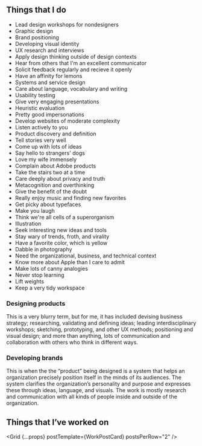 

## Things that I do


<WidthBleeder>
<TagRiver>



- Lead design workshops for nondesigners
- Graphic design
- Brand positioning
- Developing visual identity
- UX research and interviews
- Apply design thinking outside of design contexts
- Hear from others that I'm an excellent communicator
- Solicit feedback regularly and recieve it openly
- Have an affinity for lemons
- Systems and service design
- Care about language, vocabulary and writing
- Usability testing
- Give very engaging presentations
- Heuristic evaluation
- Pretty good impersonations
- Develop websites of moderate complexity
- Listen actively to you
- Product discovery and definition
- Tell stories very well
- Come up with lots of ideas
- Say hello to strangers' dogs
- Love my wife immensely
- Complain about Adobe products
- Take the stairs two at a time
- Care deeply about privacy and truth
- Metacognition and overthinking
- Give the benefit of the doubt
- Really enjoy music and finding new favorites
- Get picky about typefaces
- Make you laugh
- Think we're all cells of a superorganism
- Illustration
- Seek interesting new ideas and tools
- Stay wary of trends, froth, and virality
- Have a favorite color, which is yellow
- Dabble in photography
- Need the organizational, business, and technical context
- Know more about Apple than I care to admit
- Make lots of canny analogies
- Never stop learning
- Lift weights
- Keep a very tidy workspace



</TagRiver>
</WidthBleeder>


<div class="two-up">
  <div>

### Designing products
This is a very blurry term, but for me, it has included devising business strategy; researching, validating and defining ideas; leading interdisciplinary workshops; sketching, prototyping, and other UX methods; positioning and visual design; and more than anything, lots of communication and collaboration with others who think in different ways.
  
  </div>
  <div>

### Developing brands
This is when the the “product” being designed is a system that helps an organization precisely position itself in the minds of its audiences. The system clarifies the organization’s personality and purpose and expresses these through ideas, language, and visuals. The work is mostly research and communication with all kinds of people inside and outside of the organization.  

  </div>
</div>

## Things that I’ve worked&nbsp;on
<Grid {...props} postTemplate={WorkPostCard} postsPerRow="2" />

